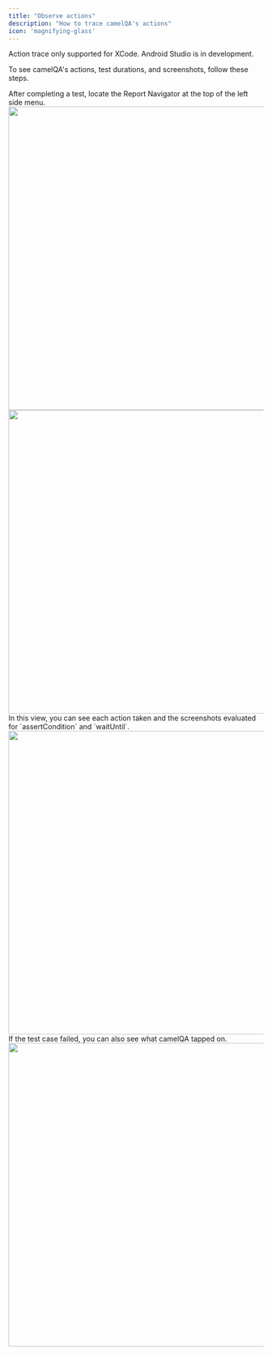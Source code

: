 ```yaml
---
title: "Observe actions"
description: "How to trace camelQA's actions"
icon: 'magnifying-glass'
---
```

<Note>Action trace only supported for XCode. Android Studio is in development.</Note>

To see camelQA's actions, test durations, and screenshots, follow these steps.

<Steps>
  <Step title="Open Report Navigator">
    After completing a test, locate the Report Navigator at the top of the left side menu.
    <Frame>
      <img width="600" src="/images/debug-ios-1.png" />
    </Frame>
  </Step>
  <Step title="Select the test you would like to see the action trace for">
    <Frame>
      <img width="600" src="/images/debug-ios-2.png" />
    </Frame>
  </Step>
  <Step title="Open the test and observe the results">
    In this view, you can see each action taken and the screenshots evaluated for `assertCondition` and `waitUntil`.
    <Frame>
      <img width="600" src="/images/debug-ios-3.png" />
    </Frame>
    If the test case failed, you can also see what camelQA tapped on.
    <Frame caption="tap is shown on the screenshot by the blue circle">
      <img width="600" src="/images/failed-xcuitest.png" />
    </Frame>
  </Step>
</Steps>